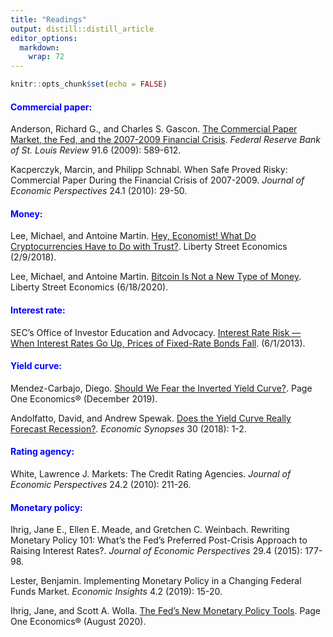 ```yaml
---
title: "Readings"
output: distill::distill_article
editor_options: 
  markdown: 
    wrap: 72
---
```


```r
knitr::opts_chunk$set(echo = FALSE)
```

#### [Commercial paper:]{style="color:blue;"}

Anderson, Richard G., and Charles S. Gascon. [The Commercial Paper Market, the Fed, and the 2007-2009 Financial Crisis](https://research.stlouisfed.org/publications/review/2009/11/02/the-commercial-paper-market-the-fed-and-the-2007-2009-financial-crisis/). *Federal Reserve Bank of St. Louis Review* 91.6 (2009): 589-612.

Kacperczyk, Marcin, and Philipp Schnabl. When Safe Proved Risky: Commercial Paper During the Financial Crisis of 2007-2009. *Journal of Economic Perspectives* 24.1 (2010): 29-50.



#### [Money:]{style="color:blue;"}  

Lee, Michael, and Antoine Martin. [Hey, Economist! What Do Cryptocurrencies Have to Do with Trust?](https://libertystreeteconomics.newyorkfed.org/2018/02/hey-economist-what-do-cryptocurrencies-have-to-do-with-trust.html#more).
Liberty Street Economics (2/9/2018).

Lee, Michael, and Antoine Martin. [Bitcoin Is Not a New Type of Money](https://libertystreeteconomics.newyorkfed.org/2020/06/bitcoin-is-not-a-new-type-of-money.html). Liberty Street Economics (6/18/2020).




#### [Interest rate:]{style="color:blue;"}  

SEC's Office of Investor Education and Advocacy. [Interest Rate Risk --- When Interest Rates Go Up, Prices of Fixed-Rate Bonds Fall](https://www.sec.gov/investor/alerts/ib_interestraterisk.html). (6/1/2013).




#### [Yield curve:]{style="color:blue;"} 

Mendez-Carbajo, Diego. [Should We Fear the Inverted Yield Curve?](https://research.stlouisfed.org/publications/page1-econ/2019/11/29/should-we-fear-the-inverted-yield-curve). Page One Economics® (December 2019).

Andolfatto, David, and Andrew Spewak. [Does the Yield Curve Really Forecast Recession?](https://research.stlouisfed.org/publications/economic-synopses/2018/11/30/does-the-yield-curve-really-forecast-recession/#:~:text=In%20this%20way%2C%20an%20inverted,that%20make%20recession%20more%20likely.&text=The%20figure%20plots%20the%2010,capita%20consumption%20(excluding%20durables)). *Economic Synopses* 30 (2018): 1-2.




#### [Rating agency:]{style="color:blue;"} 

White, Lawrence J. Markets: The Credit Rating Agencies. *Journal of Economic Perspectives* 24.2 (2010): 211-26.




#### [Monetary policy:]{style="color:blue;"} 

Ihrig, Jane E., Ellen E. Meade, and Gretchen C. Weinbach. Rewriting Monetary Policy 101: What's the Fed's Preferred Post-Crisis Approach to Raising Interest Rates?. *Journal of Economic Perspectives* 29.4 (2015): 177-98.

Lester, Benjamin. Implementing Monetary Policy in a Changing Federal Funds Market. *Economic Insights* 4.2 (2019): 15-20.

Ihrig, Jane, and Scott A. Wolla. [The Fed's New Monetary Policy Tools](https://research.stlouisfed.org/publications/page1-econ/2020/08/03/the-feds-new-monetary-policy-tools). Page One Economics® (August 2020).
